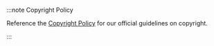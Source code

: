 :::note Copyright Policy

Reference the [Copyright Policy](/guidelines/copyright-policy) for our official guidelines on copyright.

:::
